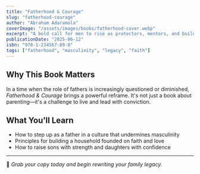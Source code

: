 ```yaml
---
title: "Fatherhood & Courage"
slug: "fatherhood-courage"
author: "Abraham Adaramola"
coverImage: "/assets/images/books/fatherhood-cover.webp"
excerpt: "A bold call for men to rise as protectors, mentors, and builders of legacy through fearless fatherhood."
publicationDate: "2025-06-12"
isbn: "978-1-234567-89-0"
tags: ["fatherhood", "masculinity", "legacy", "faith"]
---
```


## Why This Book Matters

In a time when the role of fathers is increasingly questioned or diminished, *Fatherhood & Courage* brings a powerful reframe. It's not just a book about parenting—it's a challenge to live and lead with conviction.

## What You'll Learn

- How to step up as a father in a culture that undermines masculinity  
- Principles for building a household founded on faith and love  
- How to raise sons with strength and daughters with confidence  

---

📖 *Grab your copy today and begin rewriting your family legacy.*
